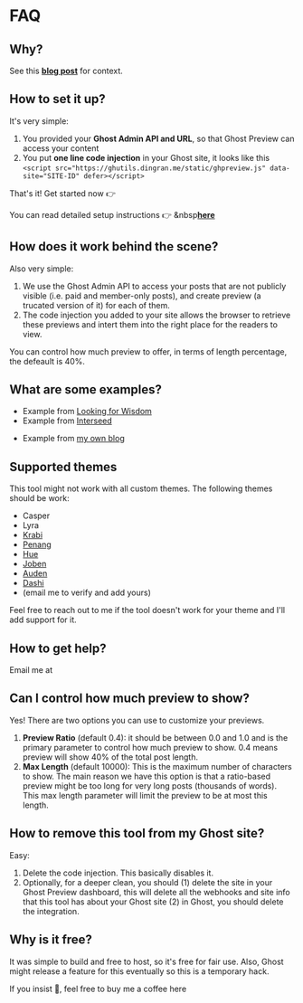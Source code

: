 

<NextBreadcrumb pageName='FAQ' pagepath='faq' />

# FAQ

## Why?

See this [**blog post**](https://www.dingran.me/members-only-content-preview/) for context.

## How to set it up?

It's very simple:

1. You provided your **Ghost Admin API and URL**, so that Ghost Preview can access your content
2. You put **one line code injection** in your Ghost site, it looks like this `<script src="https://ghutils.dingran.me/static/ghpreview.js" data-site="SITE-ID" defer></script>`

<HStack>
  <div> That's it! Get started now 👉 </div>
  <LoginButtons />
</HStack>

You can read detailed setup instructions 👉 &nbsp[**here**](https://www.dingran.me/ghost-preview-setup/)

## How does it work behind the scene?

Also very simple:

1. We use the Ghost Admin API to access your posts that are not publicly visible (i.e. paid and member-only posts), and create preview (a trucated version of it) for each of them.
2. The code injection you added to your site allows the browser to retrieve these previews and intert them into the right place for the readers to view.

You can control how much preview to offer, in terms of length percentage, the defeault is 40%.

## What are some examples?

- Example from [Looking for Wisdom](https://www.lookingforwisdom.com/courses/s01-7-the-science-of-wisdom/)
- Example from [Interseed](https://www.lookingforwisdom.com/courses/s01-7-the-science-of-wisdom/)
<!-- - Example from [Angel Notes](https://www.angelnotes.co/sapientx-deal-analysis/) -->
- Example from [my own blog](https://www.dingran.me/memberonly-preview-demo/)

## Supported themes

This tool might not work with all custom themes. The following themes should be work:

- Casper
- Lyra
- [Krabi](https://aspirethemes.com/themes/krabi)
- [Penang](https://aspirethemes.com/themes/penang)
- [Hue](https://aspirethemes.com/themes/hue)
- [Joben](https://bironthemes.com/themes/joben-ghost/)
- [Auden](https://bironthemes.com/themes/auden-ghost/)
- [Dashi](https://bironthemes.com/themes/dashi-ghost/)
- (email me to verify and add yours)

Feel free to reach out to me if the tool doesn't work for your theme and I'll add support for it.

## How to get help?

<p>
  Email me at <HiddenEmail />
</p>

## Can I control how much preview to show?

Yes! There are two options you can use to customize your previews.

1. **Preview Ratio** (default 0.4): it should be between 0.0 and 1.0 and is the primary parameter to control how much preview to show. 0.4 means preview will show 40% of the total post length.
2. **Max Length** (default 10000): This is the maximum number of characters to show. The main reason we have this option is that a ratio-based preview might be too long for very long posts (thousands of words). This max length parameter will limit the preview to be at most this length.

## How to remove this tool from my Ghost site?

Easy:

1. Delete the code injection. This basically disables it.
2. Optionally, for a deeper clean, you should (1) delete the site in your Ghost Preview dashboard, this will delete all the webhooks and site info that this tool has about your Ghost site (2) in Ghost, you should delete the integration.

## Why is it free?

It was simple to build and free to host, so it's free for fair use. Also, Ghost might release a feature for this eventually so this is a temporary hack.

<HStack>
  <div>If you insist 🤩, feel free to buy me a coffee here</div>
  <BMAC />
</HStack>
